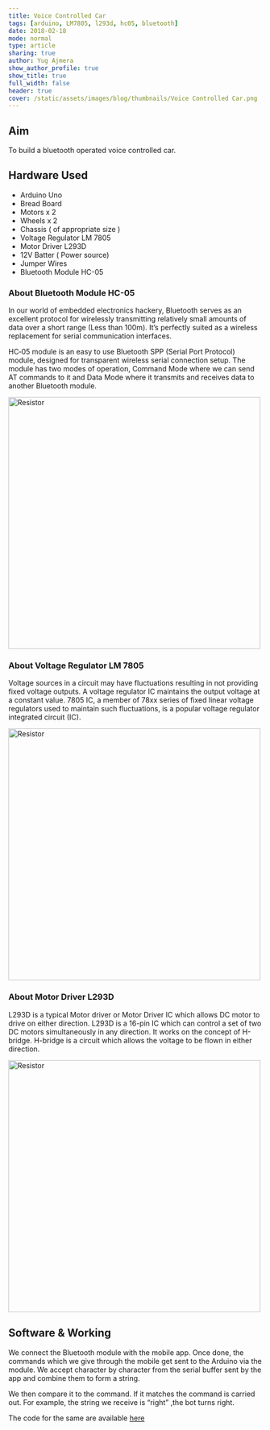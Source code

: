 ```yaml
---
title: Voice Controlled Car
tags: [arduino, LM7805, l293d, hc05, bluetooth]
date: 2018-02-18
mode: normal
type: article
sharing: true
author: Yug Ajmera
show_author_profile: true
show_title: true
full_width: false
header: true
cover: /static/assets/images/blog/thumbnails/Voice Controlled Car.png
---
```


## Aim

To build a bluetooth operated voice controlled car.

## Hardware Used

- Arduino Uno
- Bread Board
- Motors x 2
- Wheels x 2
- Chassis ( of appropriate size )
- Voltage Regulator LM 7805
- Motor Driver L293D
- 12V Batter ( Power source)
- Jumper Wires
- Bluetooth Module HC-05

### About Bluetooth Module HC-05

In our world of embedded electronics hackery, Bluetooth serves as an excellent protocol for wirelessly transmitting relatively small amounts of data over a short range (Less than 100m). It’s perfectly suited as a wireless replacement for serial communication interfaces.

HC‐05 module is an easy to use Bluetooth SPP (Serial Port Protocol) module, designed for transparent wireless serial connection setup. The module has two modes of operation, Command Mode where we can send AT commands to it and Data Mode where it transmits and receives data to another Bluetooth module.

<Image
  src="/static/assets/images/blog/Voice-Controlled-Car/1.png"
  alt="Resistor"
  width="500"
  height="500"
/>

### About Voltage Regulator LM 7805

Voltage sources in a circuit may have fluctuations resulting in not providing fixed voltage outputs. A voltage regulator IC maintains the output voltage at a constant value. 7805 IC, a member of 78xx series of fixed linear voltage regulators used to maintain such fluctuations, is a popular voltage regulator integrated circuit (IC).

<Image
  src="/static/assets/images/blog/Voice-Controlled-Car/2.png"
  alt="Resistor"
  width="500"
  height="500"
/>

### About Motor Driver L293D

L293D is a typical Motor driver or Motor Driver IC which allows DC motor to drive on either direction. L293D is a 16-pin IC which can control a set of two DC motors simultaneously in any direction. It works on the concept of H-bridge. H-bridge is a circuit which allows the voltage to be flown in either direction.

<Image
  src="/static/assets/images/blog/Voice-Controlled-Car/3.png"
  alt="Resistor"
  width="500"
  height="500"
/>

## Software & Working

We connect the Bluetooth module with the mobile app. Once done, the commands which we give through the mobile get sent to the Arduino via the module. We accept character by character from the serial buffer sent by the app and combine them to form a string.

We then compare it to the command. If it matches the command is carried out. For example, the string we receive is “right” ,the bot turns right.

The code for the same are available [here](http://yainnoware.blogspot.in/p/voice-controlled-car.html)

<EmbedItem url="https://www.youtube.com/embed/q5I7UFtxVUY" />
